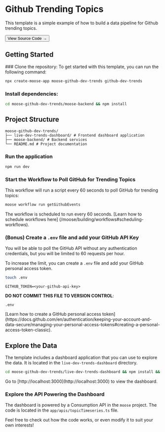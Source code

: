 

# Github Trending Topics

This template is a simple example of how to build a data pipeline for Github trending topics.

<Link href="https://github.com/514-labs/moose/tree/main/templates/github-dev-trends">
  <Button variant="outline">View Source Code →</Button>
</Link>

## Getting Started

<Steps>
### Clone the repository:
To get started with this template, you can run the following command:

```bash filename="terminal" copy
npx create-moose-app moose-github-dev-trends github-dev-trends
```

### Install dependencies:
```bash filename="terminal" copy
cd moose-github-dev-trends/moose-backend && npm install
```

## Project Structure

```
moose-github-dev-trends/
├── live-dev-trends-dashboard/ # Frontend dashboard application
├── moose-backend/ # Backend services
└── README.md # Project documentation
```


### Run the application

```bash filename="terminal" copy
npm run dev
```

### Start the Workflow to Poll GitHub for Trending Topics

This workflow will run a script every 60 seconds to poll GitHub for trending topics:

```bash filename="terminal" copy
moose workflow run getGithubEvents
```

<Callout type="info" title="Scheduled Workflows">
The workflow is scheduled to run every 60 seconds. [Learn how to schedule workflows here] (/moose/building/workflows#scheduling-workflows).
</Callout>


### (Bonus) Create a `.env` file and add your GitHub API Key
You will be able to poll the GitHub API without any authentication credentials, but you will be limited to 60 requests per hour.

To increase the limit, you can create a `.env` file and add your GitHub personal access token.

```bash filename="terminal" copy
touch .env
```

```.env filename=".env" copy
GITHUB_TOKEN=<your-github-api-key>
```
 **DO NOT COMMIT THIS FILE TO VERSION CONTROL**:
```gitignore filename=".gitignore" copy
.env
```

<Callout type="info" title="Creating a GitHub Personal Access Token">
[Learn how to create a GitHub personal access token](https://docs.github.com/en/authentication/keeping-your-account-and-data-secure/managing-your-personal-access-tokens#creating-a-personal-access-token-classic).
</Callout>

</Steps>

## Explore the Data

The template includes a dashboard application that you can use to explore the data. It is located in the `live-dev-trends-dashboard` directory.

```bash filename="Terminal" copy
cd moose-github-dev-trends/live-dev-trends-dashboard && npm install && npm run dev
```

<Callout type="info" title="View the Dashboard">
Go to [http://localhost:3000](http://localhost:3000) to view the dashboard.
</Callout>

### Explore the API Powering the Dashboard

The dashboard is powered by a Consumption API in the `moose` project. The code is located in the `app/apis/topicTimeseries.ts` file.

Feel free to check out how the code works, or even modify it to suit your own interests!

